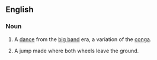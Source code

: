 {{see|bunny-hop}}
==English==

===Noun===
{{wikipedia|bunny_hop_(dance)|bunny hop}}
{{en-noun|sg=[[bunny]] [[hop]]}}

# {{context|mainly|US|idiom}} A [[dance]] from the [[big band]] era, a variation of the [[conga]].
# {{context|cycling}} A jump made where both wheels leave the ground.